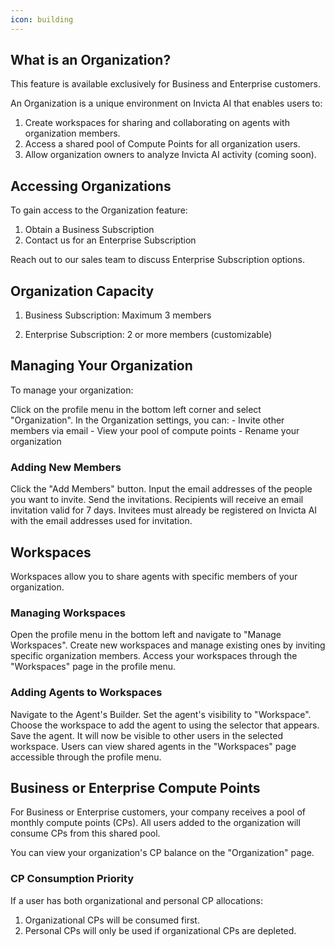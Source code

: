 ```yaml
---
icon: building
---
```


## What is an Organization?

<Info>
  This feature is available exclusively for Business and Enterprise customers.
</Info>

An Organization is a unique environment on Invicta AI that enables users to:

1. Create workspaces for sharing and collaborating on agents with organization members.
2. Access a shared pool of Compute Points for all organization users.
3. Allow organization owners to analyze Invicta AI activity (coming soon).

## Accessing Organizations

To gain access to the Organization feature:

1. Obtain a Business Subscription
2. Contact us for an Enterprise Subscription

<Card title="Get Enterprise Access" icon="building" href="#">
  Reach out to our sales team to discuss Enterprise Subscription options.
</Card>

## Organization Capacity

1. Business Subscription: Maximum 3 members

2. Enterprise Subscription: 2 or more members (customizable)

## Managing Your Organization

To manage your organization:

<Steps>
  <Step title="Access Organization Settings">
    Click on the profile menu in the bottom left corner and select
    "Organization".
  </Step>
  <Step title="Manage Organization">
    In the Organization settings, you can: - Invite other members via email -
    View your pool of compute points - Rename your organization
  </Step>
</Steps>

### Adding New Members

<Steps>
  <Step title="Initiate Invitation">Click the "Add Members" button.</Step>
  <Step title="Enter Email Addresses">
    Input the email addresses of the people you want to invite.
  </Step>
  <Step title="Send Invitations">
    Send the invitations. Recipients will receive an email invitation valid for
    7 days.
  </Step>
</Steps>

<Warning>
  Invitees must already be registered on Invicta AI with the email addresses
  used for invitation.
</Warning>

## Workspaces

Workspaces allow you to share agents with specific members of your organization.

### Managing Workspaces

<Steps>
  <Step title="Access Workspace Management">
    Open the profile menu in the bottom left and navigate to "Manage
    Workspaces".
  </Step>
  <Step title="Create and Manage Workspaces">
    Create new workspaces and manage existing ones by inviting specific
    organization members.
  </Step>
  <Step title="View Workspaces">
    Access your workspaces through the "Workspaces" page in the profile menu.
  </Step>
</Steps>

### Adding Agents to Workspaces

<Steps>
  <Step title="Open Agent Builder">Navigate to the Agent's Builder.</Step>
  <Step title="Set Visibility">Set the agent's visibility to "Workspace".</Step>
  <Step title="Select Workspace">
    Choose the workspace to add the agent to using the selector that appears.
  </Step>
  <Step title="Save Changes">
    Save the agent. It will now be visible to other users in the selected
    workspace.
  </Step>
</Steps>

<Tip>
  Users can view shared agents in the "Workspaces" page accessible through the
  profile menu.
</Tip>

## Business or Enterprise Compute Points

For Business or Enterprise customers, your company receives a pool of monthly compute points (CPs). All users added to the organization will consume CPs from this shared pool.

<Info>
  You can view your organization's CP balance on the "Organization" page.
</Info>

### CP Consumption Priority

If a user has both organizational and personal CP allocations:

1. Organizational CPs will be consumed first.
2. Personal CPs will only be used if organizational CPs are depleted.